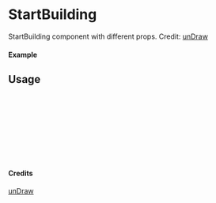 
<Meta of={StartBuilding} title="unDraw/StartBuilding" />

# StartBuilding

StartBuilding component with different props.
Credit: [unDraw](https://undraw.co/illustrations)

#### Example

<Canvas of={StartBuilding.Primary} />

## Usage

```ts
import { StartBuilding } from "yadl-ui";

const Example = () => {
  return (
      <StartBuilding />
  );
};

export default Example;
```

#### Credits
[unDraw](https://undraw.co/illustrations)
